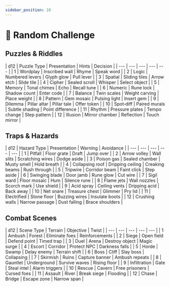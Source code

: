 ```yaml
---
sidebar_position: 10
---
```



# 🎲 Random Challenge

## Puzzles & Riddles

<RollableTable>
| d12 | Puzzle Type | Presentation | Hints | Decision |
| --- | --- | --- | --- | --- |
| 1 | Wordplay | Inscribed wall | Rhyme | Speak word |
| 2 | Logic | Numbered levers | Glyph glow | Pull lever |
| 3 | Spatial | Sliding tiles | Arrow etch | Slide tile |
| 4 | Cipher | Sealed scroll | Whisper | Select object |
| 5 | Memory | Tonal chimes | Echo | Recall tune |
| 6 | Numeric | Rune lock | Shadow count | Enter code |
| 7 | Balance | Twin scales | Weight carving | Place weight |
| 8 | Pattern | Gem mosaic | Pulsing light | Insert gem |
| 9 | Dilemma | Pillar altar | Pillar tale | Offer token |
| 10 | Spot‑diff | Paired murals | Subtle shading | Point difference |
| 11 | Rhythm | Pressure plates | Tempo change | Step pattern |
| 12 | Illusion | Mirror chamber | Reflection | Touch mirror |
</RollableTable>

## Traps & Hazards

<RollableTable>
| d12 | Hazard Type | Presentation | Warning | Avoidance |
| --- | --- | --- | --- | --- |
| 1 | Pitfall | Floor grate | Draft | Jump over |
| 2 | Arrow volley | Wall slits | Scratching wires | Dodge aside |
| 3 | Poison gas | Sealed chamber | Musty smell | Hold breath |
| 4 | Collapsing roof | Dripping ceiling | Creaking beams | Rush through |
| 5 | Tripwire | Corridor beam | Faint click | Step aside |
| 6 | Swinging blade | Door jamb | Rune glow | Cut wire |
| 7 | Sigil ward | Floor mosaic | Hum | Silence rune |
| 8 | Flame jets | Wall nozzles | Scorch mark | Use shield |
| 9 | Acid spray | Ceiling vents | Dripping acid | Back away |
| 10 | Net snare | Treasure chest | Glimmer | Pry lid |
| 11 | Electrified | Stone floor | Buzzing wires | Insulate boots |
| 12 | Crushing walls | Narrow passage | Dust falling | Brace shoulders |
</RollableTable>

## Combat Scenes

<RollableTable>
| d12 | Scene Type | Terrain | Objective | Twist |
| --- | --- | --- | --- | --- |
| 1 | Ambush | Forest | Eliminate foes | Reinforcements |
| 2 | Siege | Open field | Defend point | Timed trap |
| 3 | Duel | Arena | Destroy object | Magic surge |
| 4 | Escort | Corridor | Protect NPC | Darkness falls |
| 5 | Horde | Swamp | Delay enemy | Terrain shift |
| 6 | Boss | Cliff | Slay boss | Collapsing |
| 7 | Skirmish | Ruins | Capture banner | Ambush repeats |
| 8 | Gauntlet | Underground | Survive waves | Rising floor |
| 9 | Infiltration | Gate | Steal intel | Alarm triggers |
| 10 | Rescue | Cavern | Free prisoners | Cursed foes |
| 11 | Assault | River | Break siege | Flooding |
| 12 | Chase | Bridge | Escape zone | Narrow span |
</RollableTable>
